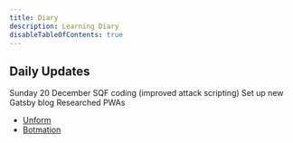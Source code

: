 ```yaml
---
title: Diary
description: Learning Diary
disableTableOfContents: true
---
```


## Daily Updates

Sunday 20 December
SQF coding (improved attack scripting)
Set up new Gatsby blog
Researched PWAs

- [Unform](https://unform.dev?utm_source=rocketseat_theme_docs)
- [Botmation](https://botmation.dev)
